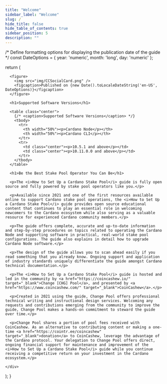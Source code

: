 ```yaml
---
title: "Welcome"
sidebar_label: "Welcome"
slug: /
hide_title: false
hide_table_of_contents: true
sidebar_position: 5
description: ""
---
```




  /* Define formatting options for displaying the publication date of the guide */
  const DateOptions = { year: 'numeric', month: 'long', day: 'numeric' };

  return (
    <div>

      <figure>
        <img src="img/CCSocialCard.png" />
        <figcaption>Published on {new Date().toLocaleDateString('en-US', DateOptions)}</figcaption>
      </figure>

      <h1>Supported Software Versions</h1>
      
      <table class="center">
        {/* <caption>Supported Software Versions</caption> */}
        <tbody>
          <tr>
            <th width="50%"><p>Cardano Node</p></th>
            <th width="50%"><p>Cardano CLI</p></th>
          </tr>
          <tr>
            <td class="center"><p>10.5.1 and above</p></td>
            <td class="center"><p>10.11.0.0 and above</p></td>
          </tr>
        </tbody>
      </table>

      <h1>Be the Best Stake Pool Operator You Can Be</h1>

      <p>The <i>How to Set Up a Cardano Stake Pool</i> guide is fully open source and fully powered by stake pool operators like you.</p>

      <p>Available since 2021 and one of the first resources available online to support Cardano stake pool operations, the <i>How to Set Up a Cardano Stake Pool</i> guide provides open source educational content that continues to play an essential role in welcoming newcomers to the Cardano ecosystem while also serving as a valuable resource for experienced Cardano community members.</p>

      <p>The guide offers complete, accurate and up-to-date information and step-by-step procedures on topics related to operating the Cardano Node and supporting software in practical, real-world stake pool configurations. The guide also explains in detail how to upgrade Cardano Node software.</p>

      <p>The design of the guide allows you to scan ahead easily if you read something that you already know. Ongoing support and application of industry standards uniquely differentiate the guide amongst Cardano technical documentation.</p>

      <p>The <i>How to Set Up a Cardano Stake Pool</i> guide is hosted and led in the community by <a href="https://coincashew.io/" target="_blank">Change [CHG] Pool</a>, and presented by <a href="https://www.coincashew.com/" target="_blank">CoinCashew</a>.</p>

      <p>Created in 2021 using the guide, Change Pool offers professional technical writing and instructional design services. Welcoming any requests and contributions emerging from the community to improve the guide, Change Pool makes a hands-on commitment to steward the guide over time.</p>

      <p>Change Pool shares a portion of pool fees received with CoinCashew. As an alternative to contributing content or making a one-time <a href="https://cointr.ee/coincashew" target="_blank">donation</a> to CoinCashew, leverage the advantage of the Cardano protocol. Your delegation to Change Pool offers direct, ongoing financial support for maintenance and improvement of the <i>How to Set Up a Cardano Stake Pool</i> guide while you continue receiving a competitive return on your investment in the Cardano ecosystem.</p>

    </div>
  );
}

<HTMLContent />
